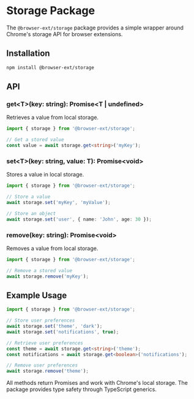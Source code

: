 # Storage Package

The `@browser-ext/storage` package provides a simple wrapper around Chrome's storage API for browser extensions.

## Installation

```bash
npm install @browser-ext/storage
```

## API

### get\<T\>(key: string): Promise\<T | undefined\>

Retrieves a value from local storage.

```typescript
import { storage } from '@browser-ext/storage';

// Get a stored value
const value = await storage.get<string>('myKey');
```

### set\<T\>(key: string, value: T): Promise\<void\>

Stores a value in local storage.

```typescript
import { storage } from '@browser-ext/storage';

// Store a value
await storage.set('myKey', 'myValue');

// Store an object
await storage.set('user', { name: 'John', age: 30 });
```

### remove(key: string): Promise\<void\>

Removes a value from local storage.

```typescript
import { storage } from '@browser-ext/storage';

// Remove a stored value
await storage.remove('myKey');
```

## Example Usage

```typescript
import { storage } from '@browser-ext/storage';

// Store user preferences
await storage.set('theme', 'dark');
await storage.set('notifications', true);

// Retrieve user preferences
const theme = await storage.get<string>('theme');
const notifications = await storage.get<boolean>('notifications');

// Remove user preferences
await storage.remove('theme');
```

All methods return Promises and work with Chrome's local storage. The package provides type safety through TypeScript generics.
